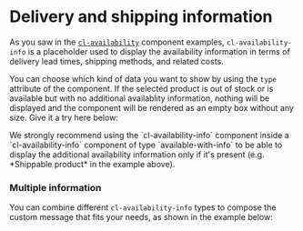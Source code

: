 
<Meta of={Stories} />

# Delivery and shipping information

As you saw in the [`cl-availability`](?path=/docs/components-availability-cl-availability--docs) component examples, `cl-availability-info` is a placeholder used to display the availability information in terms of delivery lead times, shipping methods, and related costs.

You can choose which kind of data you want to show by using the `type` attribute of the component. If the selected product is out of stock or is available but with no additional availablity information, nothing will be displayed and the component will be rendered as an empty box without any size. Give it a try here below:

<Canvas of={Stories.Basic} />

<Controls of={Stories.Basic} />

<Alert title="Product availability" type="info">
  We strongly recommend using the `cl-availability-info` component inside a `cl-availability-info` component of type `available-with-info` to be able to display the additional availability information only if it's present (e.g. *Shippable product* in the example above).
</Alert>

### Multiple information

You can combine different `cl-availability-info` types to compose the custom message that fits your needs, as shown in the example below:

<Canvas of={Stories.Message} />

